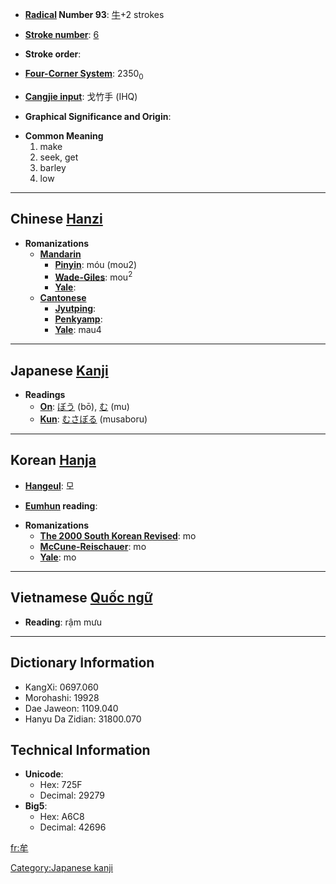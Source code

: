 * '''[[Wiktionary:Chinese radical index| Radical]] Number 93''': [[Wiktionary:Chinese radical index 牛|牛]]+2 strokes

* '''[[Wiktionary:Chinese total strokes index|Stroke number]]''': [[Wiktionary:Chinese total strokes index 6|6]]

* '''Stroke order''': 

* '''[[Wiktionary:Chinese four corner index|Four-Corner System]]''': 2350<sub>0</sub>

* '''[[Wiktionary:Chinese Cangjie index|Cangjie input]]''': 戈竹手 (IHQ)

* '''Graphical Significance and Origin''': 

* '''Common Meaning'''
*#make
*# seek, get
*# barley
*# low


----

== Chinese [[Hanzi]] ==

* '''Romanizations'''
** '''[[Mandarin]]'''
*** '''[[Pinyin]]''': móu (mou2)
*** '''[[Wade-Giles]]''': mou<sup>2</sup>
*** '''[[Yale]]''': 
** '''[[Cantonese]]'''
*** '''[[Jyutping]]''':
*** '''[[Penkyamp]]''': 
*** '''[[Yale]]''': mau4


----

== Japanese [[Kanji]] ==

* '''Readings'''
** '''[[On]]''': [[ぼう]] (bō), [[む]] (mu)
** '''[[Kun]]''': [[むさぼる]] (musaboru)
 

----

== Korean [[Hanja]] ==

* '''[[Hangeul]]''': 모

* '''[[Eumhun]] reading''': 

* '''Romanizations'''
** '''[[The 2000 South Korean Revised Romanization|The 2000 South Korean Revised]]''': mo
** '''[[McCune-Reischauer]]''': mo
** '''[[Yale]]''': mo


----

== Vietnamese [[Quốc ngữ]] ==

* '''Reading''': rậm mưu

----

== Dictionary Information ==

* KangXi: 0697.060
* Morohashi: 19928
* Dae Jaweon: 1109.040
* Hanyu Da Zidian: 31800.070

== Technical Information ==

* '''Unicode''':
** Hex: 725F
** Decimal: 29279
* '''Big5''':
** Hex: A6C8
** Decimal: 42696

[[Category:Japanese kanji]]

[[fr:牟]]